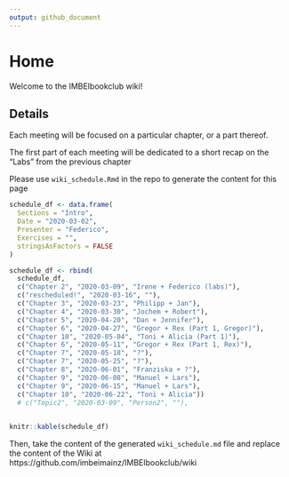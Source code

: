 ```yaml
---
output: github_document
---
```


# Home

Welcome to the IMBEIbookclub wiki!

## Details

Each meeting will be focused on a particular chapter, or a part thereof. 

The first part of each meeting will be dedicated to a short recap on the "Labs" from the previous chapter

Please use `wiki_schedule.Rmd` in the repo to generate the content for this page

```r
schedule_df <- data.frame(
  Sections = "Intro",
  Date = "2020-03-02",
  Presenter = "Federico",
  Exercises = "",
  stringsAsFactors = FALSE
)
```

```r
schedule_df <- rbind(
  schedule_df,
  c("Chapter 2", "2020-03-09", "Irene + Federico (labs)"),
  c("rescheduled!", "2020-03-16", ""),
  c("Chapter 3", "2020-03-23", "Philipp + Jan"),
  c("Chapter 4", "2020-03-30", "Jochem + Robert"),
  c("Chapter 5", "2020-04-20", "Dan + Jennifer"),
  c("Chapter 6", "2020-04-27", "Gregor + Rex (Part 1, Gregor)"),
  c("Chapter 10", "2020-05-04", "Toni + Alicia (Part 1)"),
  c("Chapter 6", "2020-05-11", "Gregor + Rex (Part 1, Rex)"),
  c("Chapter 7", "2020-05-18", "?"),
  c("Chapter 7", "2020-05-25", "?"),
  c("Chapter 8", "2020-06-01", "Franziska + ?"),
  c("Chapter 9", "2020-06-08", "Manuel + Lars"),
  c("Chapter 9", "2020-06-15", "Manuel + Lars"),
  c("Chapter 10", "2020-06-22", "Toni + Alicia"))
  # c("Topic2", "2020-03-09", "Person2", ""),
  
```


```r
knitr::kable(schedule_df)
```

Then, take the content of the generated `wiki_schedule.md` file and replace the content of the Wiki at https://github.com/imbeimainz/IMBEIbookclub/wiki


